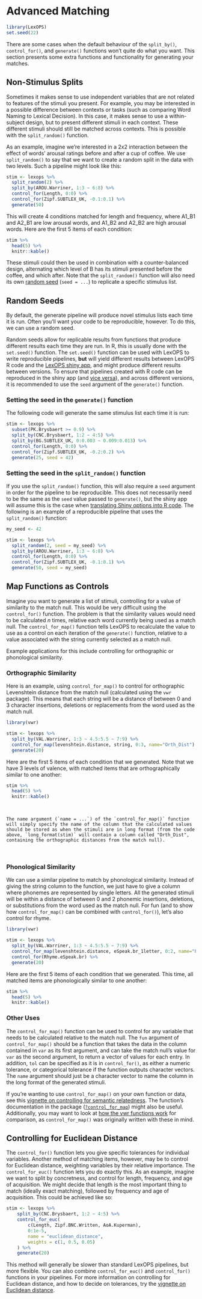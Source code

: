 # Advanced Matching

```r
library(LexOPS)
set.seed(22)
```

There are some cases when the default behaviour of the `split_by()`, `control_for()`, and `generate()` functions won't quite do what you want. This section presents some extra functions and functionality for generating your matches.

## Non-Stimulus Splits

Sometimes it makes sense to use independent variables that are not related to features of the stimuli you present. For example, you may be interested in a possible difference between contexts or tasks (such as comparing Word Naming to Lexical Decision). In this case, it makes sense to use a within-subject design, but to present different stimuli in each context. These different stimuli should still be matched across contexts. This is possible with the `split_random()` function.

As an example, imagine we're interested in a 2x2 interaction between the effect of words' arousal ratings before and after a cup of coffee. We use `split_random()` to say that we want to create a random split in the data with two levels. Such a pipeline might look like this:

```r
stim <- lexops %>%
  split_random(2) %>%
  split_by(AROU.Warriner, 1:3 ~ 6:8) %>%
  control_for(Length, 0:0) %>%
  control_for(Zipf.SUBTLEX_UK, -0.1:0.1) %>%
  generate(50)
```

This will create 4 conditions matched for length and frequency, where A1_B1 and A2_B1 are low arousal words, and A1_B2 and A2_B2 are high arousal words. Here are the first 5 items of each condition:

```r
stim %>%
  head(5) %>%
  knitr::kable()
```

These stimuli could then be used in combination with a counter-balanced design, alternating which level of B has its stimuli presented before the coffee, and which after. Note that the `split_random()` function will also need its own [random seed](#random-seeds) (`seed = ...`) to replicate a specific stimulus list.

## Random Seeds

By default, the generate pipeline will produce novel stimulus lists each time it is run. Often you'll want your code to be reproducible, however. To do this, we can use a random seed.

Random seeds allow for replicable results from functions that produce different results each time they are run. In R, this is usually done with the `set.seed()` function. The `set.seed()` function can be used with LexOPS to write reproducible pipelines, **but** will yield different results between LexOPS R code and the [LexOPS shiny app](lexops-shiny-app.html), and might produce different results between versions. To ensure that pipelines created with R code can be reproduced in the shiny app (and [vice versa](lexops-shiny-app.html#random-seeds)), and across different versions, it is recommended to use the `seed` argument of the `generate()` function.

### Setting the seed in the `generate()` function {-}

The following code will generate the same stimulus list each time it is run:

```r
stim <- lexops %>%
  subset(PK.Brysbaert >= 0.9) %>%
  split_by(CNC.Brysbaert, 1:2 ~ 4:5) %>%
  split_by(BG.SUBTLEX_UK, 0:0.003 ~ 0.009:0.013) %>%
  control_for(Length, 0:0) %>%
  control_for(Zipf.SUBTLEX_UK, -0.2:0.2) %>%
  generate(25, seed = 42)
```

### Setting the seed in the `split_random()` function {-}

If you use the `split_random()` function, this will also require a `seed` argument in order for the pipeline to be reproducible. This does not necessarily need to be the same as the `seed` value passed to `generate()`, but the shiny app will assume this is the case when [translating Shiny options into R code](lexops-shiny-app.html#codify). The following is an example of a reproducible pipeline that uses the `split_random()` function:

```r
my_seed <- 42

stim <- lexops %>%
  split_random(2, seed = my_seed) %>%
  split_by(AROU.Warriner, 1:3 ~ 6:8) %>%
  control_for(Length, 0:0) %>%
  control_for(Zipf.SUBTLEX_UK, -0.1:0.1) %>%
  generate(50, seed = my_seed)
```

## Map Functions as Controls

Imagine you want to generate a list of stimuli, controlling for a value of similarity to the match null. This would be very difficult using the `control_for()` function. The problem is that the similarity values would need to be calculated *n* times, relative each word currently being used as a match null. The `control_for_map()` function tells LexOPS to recalculate the value to use as a control on each iteration of the `generate()` function, relative to a value associated with the string currently selected as a match null.

Example applications for this include controlling for orthographic or phonological similarity.

### Orthographic Similarity

Here is an example, using `control_for_map()` to control for orthographic Levenshtein distance from the match null (calculated using the `vwr` package). This means that each string will be a distance of between 0 and 3 character insertions, deletions or replacements from the word used as the match null.

```r
library(vwr)

stim <- lexops %>%
  split_by(VAL.Warriner, 1:3 ~ 4.5:5.5 ~ 7:9) %>%
  control_for_map(levenshtein.distance, string, 0:3, name="Orth_Dist") %>%
  generate(20)
```

Here are the first 5 items of each condition that we generated. Note that we have 3 levels of valence, with matched items that are orthographically similar to one another:

\small
```r
stim %>%
  head(5) %>%
  knitr::kable()
```
\normalsize

<br>
```block
The name argument (`name = ...`) of the `control_for_map()` function will simply specify the name of the column that the calculated values should be stored as when the stimuli are in long format (from the code above, `long_format(stim)` will contain a column called "Orth_Dist", containing the orthographic distances from the match null).
```
<br>

### Phonological Similarity

We can use a similar pipeline to match by phonological similarity. Instead of giving the string column to the function, we just have to give a column where phonemes are represented by single letters. All the generated stimuli will be within a distance of between 0 and 2 phonemic insertions, deletions, or substitutions from the word used as the match null. For fun (and to show how `control_for_map()` can be combined with `control_for()`), let's also control for rhyme.

```r
library(vwr)

stim <- lexops %>%
  split_by(VAL.Warriner, 1:3 ~ 4.5:5.5 ~ 7:9) %>%
  control_for_map(levenshtein.distance, eSpeak.br_1letter, 0:2, name="Phon_Dist") %>%
  control_for(Rhyme.eSpeak.br) %>%
  generate(20)
```

Here are the first 5 items of each condition that we generated. This time, all matched items are phonologically similar to one another:

\small
```r
stim %>%
  head(5) %>%
  knitr::kable()
```
\normalsize

### Other Uses

The `control_for_map()` function can be used to control for any variable that needs to be calculated relative to the match null. The `fun` argument of `control_for_map()` should be a function that takes the data in the column contained in `var` as its first argument, and can take the match null's value for `var` as the second argument, to return a vector of values for each entry. In addition, `tol` can be specified as it is in `control_for()`, as either a numeric tolerance, or categorical tolerance if the function outputs character vectors. The `name` argument should just be a character vector to name the column in the long format of the generated stimuli.

If you're wanting to use `control_for_map()` on your own function or data, see this [vignette on controlling for semantic relatedness](vignettes/control_for_map.html). The function's documentation in the package ([`?control_for_map`](https://rdrr.io/github/JackEdTaylor/LexOPS/man/control_for_map.html)) might also be useful. Additionally, you may want to look at [how the vwr functions work](https://cran.r-project.org/web/packages/vwr/vwr.pdf) for comparison, as `control_for_map()` was originally written with these in mind.

## Controlling for Euclidean Distance

The `control_for()` function lets you give specific tolerances for individual variables. Another method of matching items, however, may be to control for Euclidean distance, weighting variables by their relative importance. The `control_for_euc()` function lets you do exactly this. As an example, imagine we want to split by concretness, and control for length, frequency, and age of acquisition. We might decide that length is the most important thing to match (ideally exact matching), followed by frequency and age of acquisition. This could be achieved like so:

```r
stim <- lexops %>%
    split_by(CNC.Brysbaert, 1:2 ~ 4:5) %>%
    control_for_euc(
        c(Length, Zipf.BNC.Written, AoA.Kuperman),
        0:1e-5,
        name = "euclidean_distance",
        weights = c(1, 0.5, 0.05)
    ) %>%
    generate(20)
```

This method will generally be slower than standard LexOPS pipelines, but more flexible. You can also combine `control_for_euc()` and `control_for()` functions in your pipelines. For more information on controlling for Euclidean distance, and how to decide on tolerances, try the [vignette on Euclidean distance](https://jackedtaylor.github.io/LexOPSdocs/vignettes/euclidean-distance.html).
